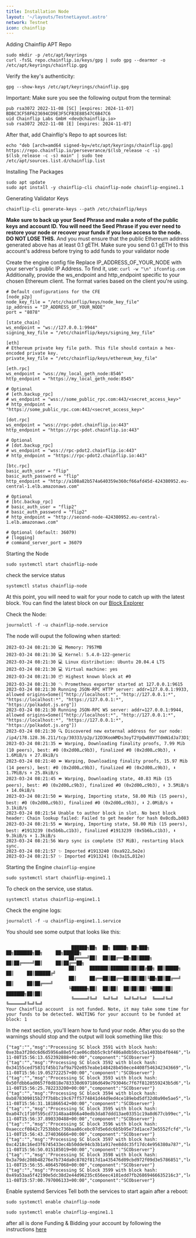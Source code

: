 ```yaml
---
title: Installation Node
layout: '~/layouts/TestnetLayout.astro'
network: Testnet
icon: chainflip
---
```


 Adding Chainflip APT Repo
```
sudo mkdir -p /etc/apt/keyrings
curl -fsSL repo.chainflip.io/keys/gpg | sudo gpg --dearmor -o /etc/apt/keyrings/chainflip.gpg
```

Verify the key's authenticity:
```
gpg --show-keys /etc/apt/keyrings/chainflip.gpg
```

Important: Make sure you see the following output from the terminal:
```
pub rsa3072 2022-11-08 [SC] [expires: 2024-11-07]
BDBC3CF58F623694CD9E3F5CFB3E88547C6B47C6
uid Chainflip Labs GmbH <dev@chainflip.io>
sub rsa3072 2022-11-08 [E] [expires: 2024-11-07]
```
After that, add Chainflip's Repo to apt sources list:
```
echo "deb [arch=amd64 signed-by=/etc/apt/keyrings/chainflip.gpg] https://repo.chainflip.io/perseverance/$(lsb_release -c -s) $(lsb_release -c -s) main" | sudo tee /etc/apt/sources.list.d/chainflip.list
```

 Installing The Packages
```
sudo apt update
sudo apt install -y chainflip-cli chainflip-node chainflip-engine1.1
```

 Generating Validator Keys
```
chainflip-cli generate-keys --path /etc/chainflip/keys
```
**Make sure to back up your Seed Phrase and make a note of the public keys and account ID. You will need the Seed Phrase if you ever need to restore your node or recover your funds if you lose access to the node. DO NOT LOSE THIS.**
And you must ensure that the public Ethereum address generated above has at least 0.1 gETH. Make sure you send 0.1 gETH to this account's address before trying to add funds to your validator node

 Create the engine config file
Replace IP_ADDRESS_OF_YOUR_NODE with your server's public IP Address. To find it, use: `curl -w "\n" ifconfig.com`
Additionally, provide the ws_endpoint and http_endpoint specific to your chosen Ethereum client. The format varies based on the client you're using.
```
# Default configurations for the CFE
[node_p2p]
node_key_file = "/etc/chainflip/keys/node_key_file"
ip_address = "IP_ADDRESS_OF_YOUR_NODE"
port = "8078"
 
[state_chain]
ws_endpoint = "ws://127.0.0.1:9944"
signing_key_file = "/etc/chainflip/keys/signing_key_file"
 
[eth]
# Ethereum private key file path. This file should contain a hex-encoded private key.
private_key_file = "/etc/chainflip/keys/ethereum_key_file"
 
[eth.rpc]
ws_endpoint = "wss://my_local_geth_node:8546"
http_endpoint = "https://my_local_geth_node:8545"
 
# Optional
# [eth.backup_rpc]
# ws_endpoint = "wss://some_public_rpc.com:443/<secret_access_key>"
# http_endpoint = "https://some_public_rpc.com:443/<secret_access_key>"
 
[dot.rpc]
ws_endpoint = "wss://rpc-pdot.chainflip.io:443"
http_endpoint = "https://rpc-pdot.chainflip.io:443"
 
# Optional
# [dot.backup_rpc]
# ws_endpoint = "wss://rpc-pdot2.chainflip.io:443"
# http_endpoint = "https://rpc-pdot2.chainflip.io:443"
 
[btc.rpc]
basic_auth_user = "flip"
basic_auth_password = "flip"
http_endpoint = "http://a108a82b574a640359e360cf66afd45d-424380952.eu-central-1.elb.amazonaws.com"
 
# Optional
# [btc.backup_rpc]
# basic_auth_user = "flip2"
# basic_auth_password = "flip2"
# http_endpoint = "http://second-node-424380952.eu-central-1.elb.amazonaws.com"
 
# Optional (default: 36079)
# [logging]
# command_server_port = 36079
```

 Starting the Node
```
sudo systemctl start chainflip-node
```
check the service status 
```
systemctl status chainflip-node
```
At this point, you will need to wait for your node to catch up with the latest block. You can find the latest block on our [Block Explorer](https://blocks-perseverance.chainflip.io/)

Check the Node:
```
journalctl -f -u chainflip-node.service
```
The node will ouput the following when started:
```
2023-03-24 08:21:30 💻 Memory: 7957MB
2023-03-24 08:21:30 💻 Kernel: 5.4.0-122-generic
2023-03-24 08:21:30 💻 Linux distribution: Ubuntu 20.04.4 LTS
2023-03-24 08:21:30 💻 Virtual machine: yes
2023-03-24 08:21:30 📦 Highest known block at #0
2023-03-24 08:21:30 〽️ Prometheus exporter started at 127.0.0.1:9615
2023-03-24 08:21:30 Running JSON-RPC HTTP server: addr=127.0.0.1:9933, allowed origins=Some(["http://localhost:*", "http://127.0.0.1:*", "https://localhost:*", "https://127.0.0.1:*", "https://polkadot.js.org"])
2023-03-24 08:21:30 Running JSON-RPC WS server: addr=127.0.0.1:9944, allowed origins=Some(["http://localhost:*", "http://127.0.0.1:*", "https://localhost:*", "https://127.0.0.1:*", "https://polkadot.js.org"])
2023-03-24 08:21:30 🔍 Discovered new external address for our node: /ip4/178.128.36.211/tcp/30333/p2p/12D3KooWMDs3oyT2YpQw88V7TdmN1dJa73D1jrfQorLaBovh7Kim
2023-03-24 08:21:35 ⏩ Warping, Downloading finality proofs, 7.99 Mib (10 peers), best: #0 (0x2d00…c9b3), finalized #0 (0x2d00…c9b3), ⬇ 1.6MiB/s ⬆ 27.8kiB/s
2023-03-24 08:21:40 ⏩ Warping, Downloading finality proofs, 15.97 Mib (14 peers), best: #0 (0x2d00…c9b3), finalized #0 (0x2d00…c9b3), ⬇ 1.7MiB/s ⬆ 25.8kiB/s
2023-03-24 08:21:45 ⏩ Warping, Downloading state, 40.83 Mib (15 peers), best: #0 (0x2d00…c9b3), finalized #0 (0x2d00…c9b3), ⬇ 3.5MiB/s ⬆ 14.0kiB/s
2023-03-24 08:21:50 ⏩ Warping, Importing state, 58.00 Mib (15 peers), best: #0 (0x2d00…c9b3), finalized #0 (0x2d00…c9b3), ⬇ 2.0MiB/s ⬆ 3.1kiB/s
2023-03-24 08:21:54 Unable to author block in slot. No best block header: Chain lookup failed: Failed to get header for hash 0x0cdb…b083
2023-03-24 08:21:55 ⏩ Warping, Importing state, 58.00 Mib (15 peers), best: #1913239 (0x5b6b…c1b3), finalized #1913239 (0x5b6b…c1b3), ⬇ 9.3kiB/s ⬆ 1.3kiB/s
2023-03-24 08:21:56 Warp sync is complete (57 MiB), restarting block sync.
2023-03-24 08:21:57 ✨ Imported #1913240 (0xa922…5e2e)
2023-03-24 08:21:57 ✨ Imported #1913241 (0x3a15…012e)
```

Starting the Engine `chainflip-engine`
```
sudo systemctl start chainflip-engine1.1
```
To check on the service, use status.
```
systemctl status chainflip-engine1.1
```
Check the engine logs:
```
journalctl -f -u chainflip-engine1.1.service
```
You should see some output that looks like this:
```

                         ██████╗██╗  ██╗ █████╗ ██╗███╗   ██╗███████╗██╗     ██╗██████╗
                        ██╔════╝██║  ██║██╔══██╗██║████╗  ██║██╔════╝██║     ██║██╔══██╗
                        ██║     ███████║███████║██║██╔██╗ ██║█████╗  ██║     ██║██████╔╝
                        ██║     ██╔══██║██╔══██║██║██║╚██╗██║██╔══╝  ██║     ██║██╔═══╝
                        ╚██████╗██║  ██║██║  ██║██║██║ ╚████║██║     ███████╗██║██║
                         ╚═════╝╚═╝  ╚═╝╚═╝  ╚═╝╚═╝╚═╝  ╚═══╝╚═╝     ╚══════╝╚═╝╚═╝
Your Chainflip account  is not funded. Note, it may take some time for your funds to be detected. WAITING for your account to be funded at block: 1
```

In the next section, you'll learn how to fund your node. After you do so the warnings should stop and the output will look something like this:
```
{"tag":"","msg":"Processing SC block 3591 with block hash: 0xe3ba3f20dc6d6d5956a88e5fcae06cdbb5c9cbf486a8db50cc5a1403bb4f0446","level":"debug","ts":"2022-11-08T15:56:13.652392888+00:00","component":"SCObserver"} {"tag":"","msg":"Processing SC block 3592 with block hash: 0x34155ced75831f45b17af9a792e057eabe148428b450ece4408f546342343669","level":"debug","ts":"2022-11-08T15:56:19.052722257+00:00","component":"SCObserver"} {"tag":"","msg":"Processing SC block 3593 with block hash: 0x50fdbb6ad0657f0d818e783330d697186d649e793046c7f67f8120559243b5d6","level":"debug","ts":"2022-11-08T15:56:25.782233200+00:00","component":"SCObserver"} {"tag":"","msg":"Processing SC block 3594 with block hash: 0xb878309015b27f7b8bc19c67ff5774841d44d9ed4ce189ebd5df32d0a90e5ae5","level":"debug","ts":"2022-11-08T15:56:31.181866542+00:00","component":"SCObserver"} {"tag":"","msg":"Processing SC block 3595 with block hash: 0xa047c1f10f595cd73148aa4866a40edb3da87ddd13ae03351c19a8d677cb99ec","level":"debug","ts":"2022-11-08T15:56:37.890330488+00:00","component":"SCObserver"} {"tag":"","msg":"Processing SC block 3596 with block hash: 0xaecccf0842c7253bbbc736baa86cebc07d5e6dc6b5b95e73d1ace73e5552fcfd","level":"debug","ts":"2022-11-08T15:56:43.274036666+00:00","component":"SCObserver"} {"tag":"","msg":"Processing SC block 3597 with block hash: 0xc4218c16ed3f6745433ec4b50dde94cb3b1a917ee8ddc35f17dc4e956380a787","level":"debug","ts":"2022-11-08T15:56:50.015185019+00:00","component":"SCObserver"} {"tag":"","msg":"Processing SC block 3598 with block hash: 0x3a79dc208b48276e7b734da0c8702f817d1a435476d09cbd972f09d3e5786851","level":"debug","ts":"2022-11-08T15:56:55.406457068+00:00","component":"SCObserver"} {"tag":"","msg":"Processing SC block 3599 with block hash: 0x49a53aa5f42190e5dc38d2e44d96235c656eec4101edd7fb26869466635216c3","level":"debug","ts":"2022-11-08T15:57:00.797006133+00:00","component":"SCObserver"}
```

 Enable systemd Services
Tell both the services to start again after a reboot:
```
sudo systemctl enable chainflip-node
```
```
sudo systemctl enable chainflip-engine1.1
```
after all is done Funding & Bidding your account by following the instructions [here](https://docs.chainflip.io/testnet/funding/funding-and-bidding)
















































